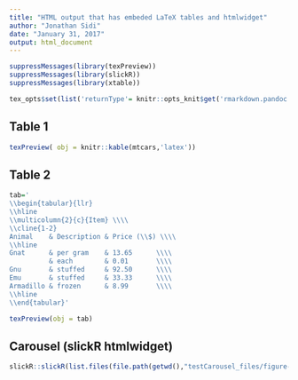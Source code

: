 ```yaml
---
title: "HTML output that has embeded LaTeX tables and htmlwidget"
author: "Jonathan Sidi"
date: "January 31, 2017"
output: html_document
---
```


```r
suppressMessages(library(texPreview))
suppressMessages(library(slickR))
suppressMessages(library(xtable))

tex_opts$set(list('returnType'= knitr::opts_knit$get('rmarkdown.pandoc.to'),'imgFormat'='svg'))

```

## Table 1

```r

texPreview( obj = knitr::kable(mtcars,'latex'))

```

## Table 2

```r

tab='
\\begin{tabular}{llr}
\\hline
\\multicolumn{2}{c}{Item} \\\\
\\cline{1-2}
Animal    & Description & Price (\\$) \\\\
\\hline
Gnat      & per gram    & 13.65      \\\\
          & each        & 0.01       \\\\
Gnu       & stuffed     & 92.50      \\\\
Emu       & stuffed     & 33.33      \\\\
Armadillo & frozen      & 8.99       \\\\
\\hline
\\end{tabular}'

texPreview(obj = tab)
```

## Carousel (slickR htmlwidget)

```r
slickR::slickR(list.files(file.path(getwd(),"testCarousel_files/figure-html"),full.names = TRUE))
```